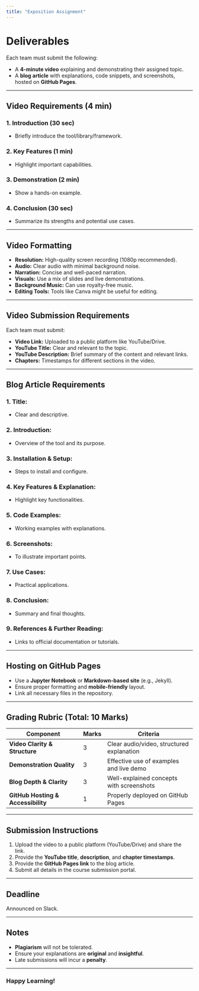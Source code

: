 ```yaml
---
title: "Exposition Assignment"
---
```



# Deliverables

Each team must submit the following:

- A **4-minute video** explaining and demonstrating their assigned topic.
- A **blog article** with explanations, code snippets, and screenshots, hosted on **GitHub Pages**.

---

## Video Requirements (4 min)

### 1. **Introduction (30 sec)**
- Briefly introduce the tool/library/framework.

### 2. **Key Features (1 min)**
- Highlight important capabilities.

### 3. **Demonstration (2 min)**
- Show a hands-on example.

### 4. **Conclusion (30 sec)**
- Summarize its strengths and potential use cases.

---

## Video Formatting

- **Resolution:** High-quality screen recording (1080p recommended).
- **Audio:** Clear audio with minimal background noise.
- **Narration:** Concise and well-paced narration.
- **Visuals:** Use a mix of slides and live demonstrations.
- **Background Music:** Can use royalty-free music.
- **Editing Tools:** Tools like Canva might be useful for editing.

---

## Video Submission Requirements

Each team must submit:

- **Video Link:** Uploaded to a public platform like YouTube/Drive.
- **YouTube Title:** Clear and relevant to the topic.
- **YouTube Description:** Brief summary of the content and relevant links.
- **Chapters:** Timestamps for different sections in the video.

---

## Blog Article Requirements

### 1. **Title:** 
- Clear and descriptive.

### 2. **Introduction:**
- Overview of the tool and its purpose.

### 3. **Installation & Setup:**
- Steps to install and configure.

### 4. **Key Features & Explanation:**
- Highlight key functionalities.

### 5. **Code Examples:**
- Working examples with explanations.

### 6. **Screenshots:**
- To illustrate important points.

### 7. **Use Cases:**
- Practical applications.

### 8. **Conclusion:**
- Summary and final thoughts.

### 9. **References & Further Reading:**
- Links to official documentation or tutorials.

---

## Hosting on GitHub Pages

- Use a **Jupyter Notebook** or **Markdown-based site** (e.g., Jekyll).
- Ensure proper formatting and **mobile-friendly** layout.
- Link all necessary files in the repository.

---

## Grading Rubric (Total: 10 Marks)

| Component                           | Marks | Criteria                                    |
|-------------------------------------|-------|---------------------------------------------|
| **Video Clarity & Structure**       | 3     | Clear audio/video, structured explanation   |
| **Demonstration Quality**           | 3     | Effective use of examples and live demo     |
| **Blog Depth & Clarity**            | 3     | Well-explained concepts with screenshots    |
| **GitHub Hosting & Accessibility** | 1     | Properly deployed on GitHub Pages           |

---

## Submission Instructions

1. Upload the video to a public platform (YouTube/Drive) and share the link.
2. Provide the **YouTube title**, **description**, and **chapter timestamps**.
3. Provide the **GitHub Pages link** to the blog article.
4. Submit all details in the course submission portal.

---

## Deadline

Announced on Slack.

---

## Notes

- **Plagiarism** will not be tolerated.
- Ensure your explanations are **original** and **insightful**.
- Late submissions will incur a **penalty**.

---

### Happy Learning!
